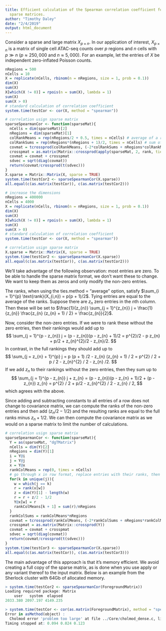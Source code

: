 ```yaml
---
title: Efficient calculation of the Spearman correlation coefficient for large and
  sparse matrices.
author: "Timothy Daley"
date: "2/4/2019"
output: html_document
---
```


Consider a sparse and large matrix $X_{p \times n}$.  In our application of interest, $X_{p \times n}$ is a matrix of single cell ATAC-seq counts over $p$ regions and $n$ cells with $p \gg n$ ($p \approx 250,000$ and $n \approx 5,000$).  For an example, let the entries of $X$ be independent zero-inflated Poisson counts.

```r
nRegions = 500
nCells = 10
X = replicate(nCells, rbinom(n = nRegions, size = 1, prob = 0.1))
dim(X)
sum(X)
X[which(X != 0)] = rpois(n = sum(X), lambda = 1)
sum(X)
sum(X > 0)
# standard calculation of correlation coefficient
system.time(testCor <- cor(X, method = "spearman"))

# correlation usign sparse matrix
sparseSpearmanCor <- function(sparseMat){
  nCells = dim(sparseMat)[2]
  nRegions = dim(sparseMat)[1]
  colRankMeans = rep(nRegions/2 + 0.5, times = nCells) # average of a ranked vector
  colRankSums = rep(nRegions*(nRegions + 1)/2, times = nCells) # sum of ranks
  covmat = tcrossprod(colRankMeans, (-2*colRankSums + nRegions*colRankMeans))
  crosspmat = as.matrix(Matrix::crossprod(apply(sparseMat, 2, rank, ties.method = "average")))
  covmat = covmat + crosspmat
  sdvec = sqrt(diag(covmat))
  return(covmat/crossprod(t(sdvec)))
}
X.sparse = Matrix::Matrix(X, sparse = TRUE)
system.time(testCor2 <- sparseSpearmanCor(X.sparse))
all.equal(c(as.matrix(testCor)), c(as.matrix(testCor2)))
```

```r
# increase the dimensions
nRegions = 400000
nCells = 4000
X = replicate(nCells, rbinom(n = nRegions, size = 1, prob = 0.1))
dim(X)
sum(X)
X[which(X != 0)] = rpois(n = sum(X), lambda = 1)
sum(X)
sum(X > 0)
# standard calculation of correlation coefficient
system.time(testCor <- cor(X, method = "spearman"))

# correlation usign sparse matrix
X.sparse = Matrix::Matrix(X, sparse = TRUE)
system.time(testCor2 <- sparseSpearmanCor(X.sparse))
all.equal(c(as.matrix(testCor)), c(as.matrix(testCor2)))
```

We'll take advantage of the following observation: most entries are zero.  To be able to handle the sparse matrix format, we don't want these to change. We want to keep them as zeros and only modify the non-zero entries. 

The ranks, when using the ties.method = "average" option, satisfy $\sum_{i = 1}^{p} \text{rank}(X_{i,n}) = p(p + 1)/2$.  Tying entries are equal to the average of the ranks.  Suppose there are $z_{n}$ zero entries in the $n$th column.  Then these will be set to $\frac{1}{z_{n}} \sum_{j = 1}^{z_{n}} j  = \frac{1}{z_{n}} \frac{z_{n} (z_{n} + 1) / 2} = \frac{z_{n}}{2}$.  

Now, consider the non-zero entries.  If we were to rank these without the zero entries, then their rankings would add up to 
$$
\sum_{j = 1}^{p - z_{n}} j = (p - z_{n})(p - z_{n} + 1)/2 = p^{2}/2 - p z_{n} + p/2 + z_{n}^{2}/2 - z_{n}/2.
$$
In contrast, in the full rankings they should add up to 
$$
\sum_{j = z_{n} + 1}^{p} j = p (p + 1) /2 - z_{n} (z_{n} + 1) / 2 = p^{2} / 2 + p / 2 - z_{n}^{2} / 2 - z_{n} /2.
$$
If we add $z_{n}$ to their rankings without the zero entries, then they sum up to
$$
\sum_{j = 1}^{p - z_{n}} j + z_{n} =  (p - z_{n})(p - z_{n} + 1)/2 + (p - z_{n}) z_{n} = p^{2} / 2 + p/2 - z_{n}^{2} / 2 - z_{n} / 2,
$$
which agrees with the above.  

Since adding and subtracting constants to all entries of a row does not change to covariance matrix,  we can compute the ranks of the non-zero entries and then add $(z_{n}/2 - 1/2)$ and the resulting ranks are equal to the full ranks minus $z_{n} + 1/2$.  We can then compute the covariance matrix as we would on a sparse matrix to limit the number of calculations.

```r
# correlation usign sparse matrix
sparseSpearmanCor <- function(sparseMat){
  Y = as(sparseMat, "dgTMatrix")
  nCells = dim(Y)[2]
  nRegions = dim(Y)[1]
  i = Y@i
  j = Y@j
  x = Y@x
  rankColMeans = rep(0, times = nCells)
  # go through x in row format, replace entries with their ranks, then add #zeros/2 -1/2
  for(k in unique(j)){
    w = which(j == k)
    r = rank(x[w])
    z = dim(Y)[1] - length(w)
    r = r + z/2 - 1/2
    Y@x[w] = r
    rankColMeans[k + 1] = sum(r)/nRegions
  }
  rankColSums = rankColMeans*nRegions
  covmat = tcrossprod(rankColMeans, (-2*rankColSums + nRegions*rankColMeans))
  crosspmat = as.matrix(Matrix::crossprod(Y))
  covmat = covmat + crosspmat
  sdvec = sqrt(diag(covmat))
  return(covmat/crossprod(t(sdvec)))
}
system.time(testCor3 <- sparseSpearmanCor(X.sparse))
all.equal(c(as.matrix(testCor)), c(as.matrix(testCor3)))
```

The main advantage of this approach is that it's memory efficient.  We avoid creating a full copy of the sparse matrix, as is done when you use apply or any variant thereof to the input matrix. Below is an example from the Sherlock cluster with 64Gb of allocated memory. 

```r
> system.time(testCor2 <- sparseSpearmanCor(ForegroundMatrix))
Loading required package: Matrix
    user   system  elapsed 
2033.380 2097.197 4149.235 

> system.time(testCor <- cor(as.matrix(ForegroundMatrix), method = "spearman"))
Error in asMethod(object) : 
  Cholmod error 'problem too large' at file ../Core/cholmod_dense.c, line 105
Timing stopped at: 0.094 0.024 0.123
```
